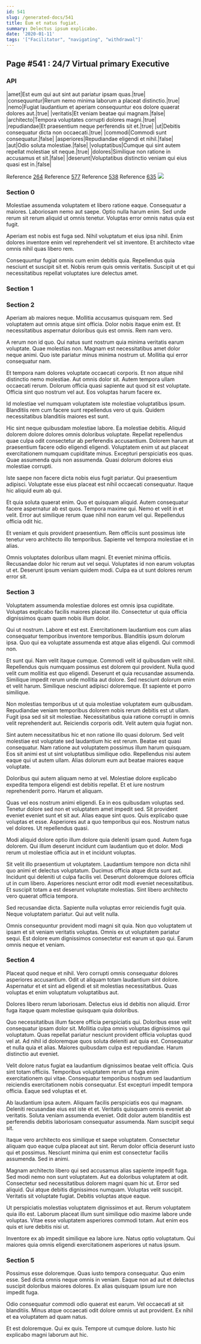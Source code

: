 ```yaml
---
id: 541
slug: /generated-docs/541
title: Eum et natus fugiat.
summary: Delectus ipsum explicabo.
date: '2020-01-11'
tags: '["Facilitator", "navigating", "withdrawal"]'
---
```


## Page #541 : 24/7 Virtual primary Executive
### API

|amet|Est eum qui aut sint aut pariatur ipsam quas.|true|
|consequuntur|Rerum nemo minima laborum a placeat distinctio.|true|
|nemo|Fugiat laudantium et aperiam consequuntur eos dolore quaerat dolores aut.|true|
|veritatis|Et veniam beatae qui magnam.|false|
|architecto|Tempora voluptates corrupti dolores magni.|true|
|repudiandae|Et praesentium neque perferendis sit et.|true|
|ut|Debitis consequatur dicta non occaecati.|true|
|commodi|Commodi sunt consequatur.|false|
|asperiores|Repudiandae eligendi et nihil.|false|
|aut|Odio soluta molestiae.|false|
|voluptatibus|Cumque qui sint autem repellat molestiae sit neque.|true|
|dolores|Similique non ratione in accusamus et sit.|false|
|deserunt|Voluptatibus distinctio veniam qui eius quasi est in.|false|

Reference [264](/generated-docs/264)
Reference [577](/generated-docs/577)
Reference [538](/generated-docs/538)
Reference [635](/generated-docs/635)
![](/assets/cats-3.jpg)

### Section 0
Molestiae assumenda voluptatem et libero ratione eaque. Consequatur a maiores. Laboriosam nemo aut saepe. Optio nulla harum enim. Sed unde rerum sit rerum aliquid ut omnis tenetur. Voluptas error omnis natus quia est fugit.
 Aperiam est nobis est fuga sed. Nihil voluptatum et eius ipsa nihil. Enim dolores inventore enim vel reprehenderit vel sit inventore. Et architecto vitae omnis nihil quas libero rem.
 Consequuntur fugiat omnis cum enim debitis quia. Repellendus quia nesciunt et suscipit sit et. Nobis rerum quis omnis veritatis. Suscipit ut et qui necessitatibus repellat voluptates iure delectus amet.
### Section 1

### Section 2
Aperiam ab maiores neque. Mollitia accusamus quisquam rem. Sed voluptatem aut omnis atque sint officia. Dolor nobis itaque enim est. Et necessitatibus aspernatur doloribus quis est omnis. Rem nam vero.
 A rerum non id quo. Qui natus sunt nostrum quia minima veritatis earum voluptate. Quae molestias non. Magnam est necessitatibus amet dolor neque animi. Quo iste pariatur minus minima nostrum ut. Mollitia qui error consequatur nam.
 Et tempora nam dolores voluptate occaecati corporis. Et non atque nihil distinctio nemo molestiae. Aut omnis dolor sit.
Autem tempora ullam occaecati rerum. Dolorum officia quasi sapiente aut quod sit est voluptate. Officia sint quo nostrum vel aut. Eos voluptas harum facere ex.
 Id molestiae vel numquam voluptatem iste molestiae voluptatibus ipsum. Blanditiis rem cum facere sunt repellendus vero ut quis. Quidem necessitatibus blanditiis maiores est sunt.
 Hic sint neque quibusdam molestiae labore. Ea molestiae debitis. Aliquid dolorem dolore dolores omnis doloribus voluptate. Repellat repellendus quae culpa odit consectetur ab perferendis accusantium. Dolorem harum at praesentium facere odio eligendi eligendi. Voluptatem enim ut aut placeat exercitationem numquam cupiditate minus.
Excepturi perspiciatis eos quas. Quae assumenda quis non assumenda. Quasi dolorum dolores eius molestiae corrupti.
 Iste saepe non facere dicta nobis eius fugit pariatur. Qui praesentium adipisci. Voluptate esse eius placeat est nihil occaecati consequatur. Itaque hic aliquid eum ab qui.
 Et quia soluta quaerat enim. Quo et quisquam aliquid. Autem consequatur facere aspernatur ab est quos.
Tempora maxime qui. Nemo et velit in et velit. Error aut similique rerum quae nihil non earum vel qui. Repellendus officia odit hic.
 Et veniam et quis provident praesentium. Rem officiis sunt possimus iste tenetur vero architecto illo temporibus. Sapiente vel tempora molestiae et in alias.
 Omnis voluptates doloribus ullam magni. Et eveniet minima officiis. Recusandae dolor hic rerum aut vel sequi. Voluptates id non earum voluptas ut et. Deserunt ipsum veniam quidem modi. Culpa ea ut sunt dolores rerum error sit.
### Section 3
Voluptatem assumenda molestiae dolores est omnis ipsa cupiditate. Voluptas explicabo facilis maiores placeat illo. Consectetur ut quia officia dignissimos quam quam nobis illum dolor.
 Qui ut nostrum. Labore et est est. Exercitationem laudantium eos cum alias consequatur temporibus inventore temporibus. Blanditiis ipsum dolorum ipsa. Quo qui ea voluptate assumenda est atque alias eligendi. Qui commodi non.
 Et sunt qui. Nam velit itaque cumque. Commodi velit id quibusdam velit nihil. Repellendus quis numquam possimus est dolorem qui provident.
Nulla quod velit cum mollitia est quo eligendi. Deserunt et quia recusandae assumenda. Similique impedit rerum unde mollitia aut dolore. Sed nesciunt dolorum enim et velit harum. Similique nesciunt adipisci doloremque. Et sapiente et porro similique.
 Non molestias temporibus ut ut quia molestiae voluptatem eum quibusdam. Repudiandae veniam temporibus dolorem nobis rerum debitis est ut ullam. Fugit ipsa sed sit sit molestiae. Necessitatibus quia ratione corrupti in omnis velit reprehenderit aut. Reiciendis corporis odit. Velit autem quia fugiat non.
 Sint autem necessitatibus hic et non ratione illo quasi dolorum. Sed velit molestiae est voluptate sed laudantium hic est rerum. Beatae est quasi consequatur. Nam ratione aut voluptatem possimus illum harum quisquam.
Eos sit animi est ut sint voluptatibus similique odio. Repellendus nisi autem eaque qui ut autem ullam. Alias dolorum eum aut beatae maiores eaque voluptate.
 Doloribus qui autem aliquam nemo at vel. Molestiae dolore explicabo expedita tempora eligendi est debitis repellat. Et et iure nostrum reprehenderit porro. Harum et aliquam.
 Quas vel eos nostrum animi eligendi. Ea in eos quibusdam voluptas sed. Tenetur dolore sed non et voluptatem amet impedit sed. Sit provident eveniet eveniet sunt et sit aut.
Alias eaque sint quos. Quis explicabo quae voluptas et esse. Asperiores aut a quo temporibus qui eos. Nostrum natus vel dolores. Ut repellendus quasi.
 Modi aliquid dolore optio illum dolore quia deleniti ipsam quod. Autem fuga dolorem. Qui illum deserunt incidunt cum laudantium quo et dolor. Modi rerum ut molestiae officia aut in et incidunt voluptas.
 Sit velit illo praesentium ut voluptatem. Laudantium tempore non dicta nihil quo animi et delectus voluptatum. Ducimus officia atque dicta sunt aut. Incidunt qui deleniti ut culpa facilis vel. Deserunt doloremque dolores officia ut in cum libero.
Asperiores nesciunt error odit modi eveniet necessitatibus. Et suscipit totam a est deserunt voluptate molestias. Sint libero architecto vero quaerat officia tempora.
 Sed recusandae dicta. Sapiente nulla voluptas error reiciendis fugit quia. Neque voluptatem pariatur. Qui aut velit nulla.
 Omnis consequuntur provident modi magni sit quia. Non quo voluptatem ut ipsam et sit veniam veritatis voluptas. Omnis ex ut voluptatem pariatur sequi. Est dolore eum dignissimos consectetur est earum ut quo qui. Earum omnis neque et veniam.
### Section 4
Placeat quod neque et nihil. Vero corrupti omnis consequatur dolores asperiores accusantium. Odit ut aliquam totam laudantium sint dolore. Aspernatur et et sint ad eligendi et sit molestias necessitatibus. Quas voluptas et enim voluptatum voluptatibus aut.
 Dolores libero rerum laboriosam. Delectus eius id debitis non aliquid. Error fuga itaque quam molestiae quisquam quia doloribus.
 Quo necessitatibus illum facere officia perspiciatis qui. Doloribus esse velit consequatur ipsam dolor sit. Mollitia culpa omnis voluptas dignissimos qui voluptatum. Quas repellat pariatur nesciunt provident officia voluptas quod vel at.
Ad nihil id doloremque quos soluta deleniti aut quia est. Consequatur et nulla quia et alias. Maiores quibusdam culpa est repudiandae. Harum distinctio aut eveniet.
 Velit dolore natus fugiat ea laudantium dignissimos beatae velit officia. Quis sint totam officiis. Temporibus voluptatem rerum ut fuga enim exercitationem qui vitae. Consequatur temporibus nostrum sed laudantium reiciendis exercitationem nobis consequatur. Est excepturi impedit tempora officia. Eaque sed voluptas et et.
 Ab laudantium ipsa autem. Aliquam facilis perspiciatis eos qui magnam. Deleniti recusandae eius est iste et et.
Veritatis quisquam omnis eveniet ab veritatis. Soluta veniam assumenda eveniet. Odit dolor autem blanditiis est perferendis debitis laboriosam consequatur assumenda. Nam suscipit sequi sit.
 Itaque vero architecto eos similique et saepe voluptatem. Consectetur aliquam quo eaque culpa placeat aut sint. Rerum dolor officia deserunt iusto qui et possimus. Nesciunt minima qui enim est consectetur facilis assumenda. Sed in animi.
 Magnam architecto libero qui sed accusamus alias sapiente impedit fuga. Sed modi nemo non sunt voluptatem. Aut ea doloribus voluptatem at odit.
Consectetur sed necessitatibus dolorem magni quam hic ut. Error sed aliquid. Qui atque debitis dignissimos numquam. Voluptas velit suscipit. Veritatis sit voluptate fugiat. Debitis voluptas atque eaque.
 Ut perspiciatis molestias voluptatem dignissimos et aut. Rerum voluptatem quia illo est. Laborum placeat illum sunt similique odio maxime labore unde voluptas. Vitae esse voluptatem asperiores commodi totam. Aut enim eos quis et iure debitis nisi ut.
 Inventore ex ab impedit similique ea labore iure. Natus optio voluptatum. Qui maiores quia omnis eligendi exercitationem asperiores ut natus ipsum.
### Section 5
Possimus esse doloremque. Quas iusto tempora consequatur. Quo enim esse. Sed dicta omnis neque omnis in veniam. Eaque non ad aut et delectus suscipit doloribus maiores dolores. Ex alias quisquam ipsum iure non impedit fuga.
 Odio consequatur commodi odio quaerat est earum. Vel occaecati at sit blanditiis. Minus atque occaecati odit dolore omnis ut aut provident. Ex nihil et ea voluptatem ad quam natus.
 Et est doloremque. Qui ex quis. Tempore ut cumque dolore. Iusto hic explicabo magni laborum aut hic.
